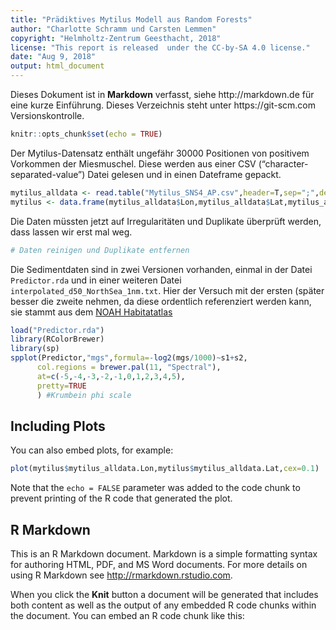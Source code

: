 ```yaml
---
title: "Prädiktives Mytilus Modell aus Random Forests"
author: "Charlotte Schramm und Carsten Lemmen"
copyright: "Helmholtz-Zentrum Geesthacht, 2018"
license: "This report is released  under the CC-by-SA 4.0 license."
date: "Aug 9, 2018"
output: html_document
---
```


Dieses Dokument ist in **Markdown** verfasst, siehe http://markdown.de für eine kurze Einführung.  Dieses Verzeichnis steht unter https://git-scm.com Versionskontrolle. 

```r
knitr::opts_chunk$set(echo = TRUE)
```

Der Mytilus-Datensatz enthält ungefähr 30000 Positionen von positivem Vorkommen der Miesmuschel.  Diese werden aus einer CSV ("character-separated-value") Datei gelesen und in einen Dateframe gepackt.

```r
mytilus_alldata <- read.table("Mytilus_SNS4_AP.csv",header=T,sep=";",dec=".")
mytilus <- data.frame(mytilus_alldata$Lon,mytilus_alldata$Lat,mytilus_alldata$PA)
```

Die Daten müssten jetzt auf Irregularitäten und Duplikate überprüft werden, dass lassen wir erst mal weg.

```r
# Daten reinigen und Duplikate entfernen
```

Die Sedimentdaten sind in zwei Versionen vorhanden, einmal in der Datei `
Predictor.rda` und in einer weiteren Datei `interpolated_d50_NorthSea_1nm.txt`. Hier der Versuch mit der ersten (später besser die zweite nehmen, da diese ordentlich referenziert werden kann, sie stammt aus dem [NOAH Habitatatlas](www.noah-project.de)   

```r
load("Predictor.rda")
library(RColorBrewer)
library(sp)
spplot(Predictor,"mgs",formula=-log2(mgs/1000)~s1+s2,
      col.regions = brewer.pal(11, "Spectral"),
      at=c(-5,-4,-3,-2,-1,0,1,2,3,4,5),
      pretty=TRUE
      ) #Krumbein phi scale
```


## Including Plots

You can also embed plots, for example:

```r
plot(mytilus$mytilus_alldata.Lon,mytilus$mytilus_alldata.Lat,cex=0.1)
```

Note that the `echo = FALSE` parameter was added to the code chunk to prevent printing of the R code that generated the plot.


## R Markdown

This is an R Markdown document. Markdown is a simple formatting syntax for authoring HTML, PDF, and MS Word documents. For more details on using R Markdown see <http://rmarkdown.rstudio.com>.

When you click the **Knit** button a document will be generated that includes both content as well as the output of any embedded R code chunks within the document. You can embed an R code chunk like this:

